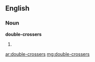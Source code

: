 ==English==
===Noun===
'''double-crossers'''

#{{plural of|[[double-crosser]]}}

[[ar:double-crossers]]
[[mg:double-crossers]]